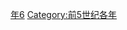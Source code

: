 {{Catnav|頁面分類|历史|歷史時代|年|前5世纪各年}}

{{catmore}}

[[Category:前420年代|年6]]
[[Category:前5世纪各年|Category:前5世纪各年]]
